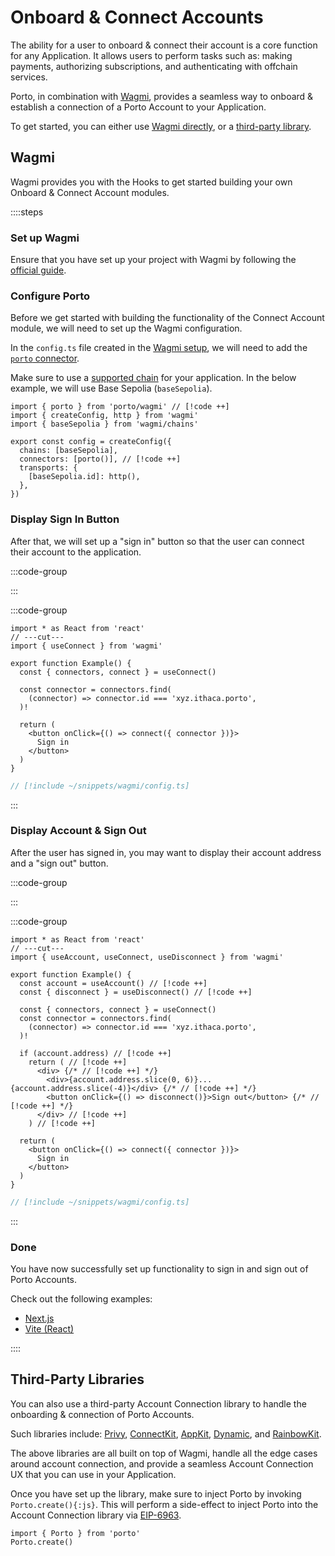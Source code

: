 
# Onboard & Connect Accounts

The ability for a user to onboard & connect their account is a core function for any Application. It allows users to perform tasks such as: making payments, authorizing subscriptions, and authenticating with offchain services.

Porto, in combination with [Wagmi](https://wagmi.sh), provides a seamless way to onboard & establish a connection of a Porto Account to your Application.

To get started, you can either use [Wagmi directly](#wagmi), or a [third-party library](#third-party-libraries).

## Wagmi

Wagmi provides you with the Hooks to get started building your own Onboard & Connect Account modules.

::::steps

### Set up Wagmi

Ensure that you have set up your project with Wagmi by following the [official guide](https://wagmi.sh/react/getting-started).

### Configure Porto

Before we get started with building the functionality of the Connect Account module, we will need to set up the Wagmi configuration.

In the `config.ts` file created in the [Wagmi setup](https://wagmi.sh/react/getting-started), we will need to add the [`porto` connector](/sdk/wagmi/connector).

Make sure to use a [supported chain](/sdk/api/chains) for your application. In the below example, we will use Base Sepolia (`baseSepolia`).

```tsx twoslash [config.ts]
import { porto } from 'porto/wagmi' // [!code ++]
import { createConfig, http } from 'wagmi'
import { baseSepolia } from 'wagmi/chains'

export const config = createConfig({
  chains: [baseSepolia],
  connectors: [porto()], // [!code ++]
  transports: {
    [baseSepolia.id]: http(),
  },
})

```

### Display Sign In Button

After that, we will set up a "sign in" button so that the user can connect their account to the application.

:::code-group

<div data-title="Preview">
  <SignInButton />
</div>

<div data-title="">
  <div />
</div>

:::

:::code-group

```tsx twoslash [Example.tsx]
import * as React from 'react'
// ---cut---
import { useConnect } from 'wagmi'

export function Example() {
  const { connectors, connect } = useConnect()

  const connector = connectors.find(
    (connector) => connector.id === 'xyz.ithaca.porto',
  )!

  return (
    <button onClick={() => connect({ connector })}>
      Sign in
    </button>
  )
}
```

```ts twoslash [config.ts] filename="config.ts"
// [!include ~/snippets/wagmi/config.ts]
```

:::

### Display Account & Sign Out

After the user has signed in, you may want to display their account address and a "sign out" button.

:::code-group

<div data-title="Preview">
  <Example />
</div>

<div data-title="">
  <div />
</div>

:::

:::code-group

```tsx twoslash [Example.tsx]
import * as React from 'react'
// ---cut---
import { useAccount, useConnect, useDisconnect } from 'wagmi'

export function Example() {
  const account = useAccount() // [!code ++]
  const { disconnect } = useDisconnect() // [!code ++]
  
  const { connectors, connect } = useConnect()
  const connector = connectors.find(
    (connector) => connector.id === 'xyz.ithaca.porto',
  )!

  if (account.address) // [!code ++]
    return ( // [!code ++]
      <div> {/* // [!code ++] */}
        <div>{account.address.slice(0, 6)}...{account.address.slice(-4)}</div> {/* // [!code ++] */}
        <button onClick={() => disconnect()}>Sign out</button> {/* // [!code ++] */}
      </div> // [!code ++]
    ) // [!code ++]

  return (
    <button onClick={() => connect({ connector })}>
      Sign in
    </button>
  )
}
```

```ts twoslash [config.ts] filename="config.ts"
// [!include ~/snippets/wagmi/config.ts]
```

:::

### Done

You have now successfully set up functionality to sign in and sign out of Porto Accounts.

Check out the following examples:

- [Next.js](https://github.com/ithacaxyz/porto/tree/main/examples/nextjs)
- [Vite (React)](https://github.com/ithacaxyz/porto/tree/main/examples/vite)

::::

## Third-Party Libraries

You can also use a third-party Account Connection library to handle the onboarding & connection of Porto Accounts.

Such libraries include: [Privy](https://privy.io), [ConnectKit](https://docs.family.co/connectkit), [AppKit](https://reown.com/appkit), [Dynamic](https://dynamic.xyz), and [RainbowKit](https://rainbowkit.com).

The above libraries are all built on top of Wagmi, handle all the edge cases around account connection, and provide a seamless Account Connection UX that you can use in your Application.

Once you have set up the library, make sure to inject Porto by invoking `Porto.create(){:js}`.
This will perform a side-effect to inject Porto into the Account Connection library via [EIP-6963](https://eips.ethereum.org/EIPS/eip-6963).

```tsx twoslash [config.ts]
import { Porto } from 'porto'
Porto.create()
```
